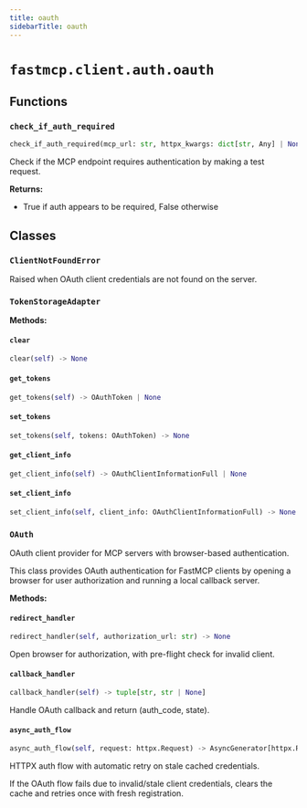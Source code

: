 ```yaml
---
title: oauth
sidebarTitle: oauth
---
```


# `fastmcp.client.auth.oauth`

## Functions

### `check_if_auth_required` <sup><a href="https://github.com/jlowin/fastmcp/blob/main/src/fastmcp/client/auth/oauth.py#L40" target="_blank"><Icon icon="github" style="width: 14px; height: 14px;" /></a></sup>

```python
check_if_auth_required(mcp_url: str, httpx_kwargs: dict[str, Any] | None = None) -> bool
```


Check if the MCP endpoint requires authentication by making a test request.

**Returns:**
- True if auth appears to be required, False otherwise


## Classes

### `ClientNotFoundError` <sup><a href="https://github.com/jlowin/fastmcp/blob/main/src/fastmcp/client/auth/oauth.py#L36" target="_blank"><Icon icon="github" style="width: 14px; height: 14px;" /></a></sup>


Raised when OAuth client credentials are not found on the server.


### `TokenStorageAdapter` <sup><a href="https://github.com/jlowin/fastmcp/blob/main/src/fastmcp/client/auth/oauth.py#L70" target="_blank"><Icon icon="github" style="width: 14px; height: 14px;" /></a></sup>

**Methods:**

#### `clear` <sup><a href="https://github.com/jlowin/fastmcp/blob/main/src/fastmcp/client/auth/oauth.py#L98" target="_blank"><Icon icon="github" style="width: 14px; height: 14px;" /></a></sup>

```python
clear(self) -> None
```

#### `get_tokens` <sup><a href="https://github.com/jlowin/fastmcp/blob/main/src/fastmcp/client/auth/oauth.py#L103" target="_blank"><Icon icon="github" style="width: 14px; height: 14px;" /></a></sup>

```python
get_tokens(self) -> OAuthToken | None
```

#### `set_tokens` <sup><a href="https://github.com/jlowin/fastmcp/blob/main/src/fastmcp/client/auth/oauth.py#L107" target="_blank"><Icon icon="github" style="width: 14px; height: 14px;" /></a></sup>

```python
set_tokens(self, tokens: OAuthToken) -> None
```

#### `get_client_info` <sup><a href="https://github.com/jlowin/fastmcp/blob/main/src/fastmcp/client/auth/oauth.py#L115" target="_blank"><Icon icon="github" style="width: 14px; height: 14px;" /></a></sup>

```python
get_client_info(self) -> OAuthClientInformationFull | None
```

#### `set_client_info` <sup><a href="https://github.com/jlowin/fastmcp/blob/main/src/fastmcp/client/auth/oauth.py#L121" target="_blank"><Icon icon="github" style="width: 14px; height: 14px;" /></a></sup>

```python
set_client_info(self, client_info: OAuthClientInformationFull) -> None
```

### `OAuth` <sup><a href="https://github.com/jlowin/fastmcp/blob/main/src/fastmcp/client/auth/oauth.py#L134" target="_blank"><Icon icon="github" style="width: 14px; height: 14px;" /></a></sup>


OAuth client provider for MCP servers with browser-based authentication.

This class provides OAuth authentication for FastMCP clients by opening
a browser for user authorization and running a local callback server.


**Methods:**

#### `redirect_handler` <sup><a href="https://github.com/jlowin/fastmcp/blob/main/src/fastmcp/client/auth/oauth.py#L226" target="_blank"><Icon icon="github" style="width: 14px; height: 14px;" /></a></sup>

```python
redirect_handler(self, authorization_url: str) -> None
```

Open browser for authorization, with pre-flight check for invalid client.


#### `callback_handler` <sup><a href="https://github.com/jlowin/fastmcp/blob/main/src/fastmcp/client/auth/oauth.py#L247" target="_blank"><Icon icon="github" style="width: 14px; height: 14px;" /></a></sup>

```python
callback_handler(self) -> tuple[str, str | None]
```

Handle OAuth callback and return (auth_code, state).


#### `async_auth_flow` <sup><a href="https://github.com/jlowin/fastmcp/blob/main/src/fastmcp/client/auth/oauth.py#L286" target="_blank"><Icon icon="github" style="width: 14px; height: 14px;" /></a></sup>

```python
async_auth_flow(self, request: httpx.Request) -> AsyncGenerator[httpx.Request, httpx.Response]
```

HTTPX auth flow with automatic retry on stale cached credentials.

If the OAuth flow fails due to invalid/stale client credentials,
clears the cache and retries once with fresh registration.

